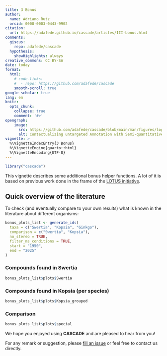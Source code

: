 ```yaml
---
title: 3 Bonus
author: 
  name: Adriano Rutz
  orcid: 0000-0003-0443-9902
citation:
  url: https://adafede.github.io/cascade/articles/III-bonus.html
comments:
  giscus: 
    repo: adafede/cascade
  hypothesis:
    showHighlights: always
creative_commons: CC BY-SA
date: today
format:
  html:
    # code-links:
    #  - repo: https://github.com/adafede/cascade
    smooth-scroll: true
google-scholar: true
lang: en
knitr:
  opts_chunk:
    collapse: true
    comment: '#>'
opengraph:
    image:
      src: https://github.com/adafede/cascade/blob/main/man/figures/logo.svg
      alt: Contextualizing untargeted Annotation with Semi-quantitative Charged Aerosol Detection for pertinent characterization of natural Extracts
vignette: >
  %\VignetteIndexEntry{3 Bonus}
  %\VignetteEngine{quarto::html}
  %\VignetteEncoding{UTF-8}
---
```


```r
library("cascade")
```

This vignette describes some additional bonus helper functions.
A lot of it is based on previous work done in the frame of the [LOTUS initiative](https://doi.org/10.7554/eLife.70780).

## Quick overview of the literature

To check (and eventually compare to your own results) what is known in the literature about different organisms:

```r
bonus_plots_list <- generate_ids(
  taxa = c("Swertia", "Kopsia", "Ginkgo"),
  comparison = c("Swertia", "Kopsia"),
  no_stereo = TRUE,
  filter_ms_conditions = TRUE,
  start = "1950",
  end = "2025"
)
```

### Compounds found in Swertia 

```r
bonus_plots_list$plots$Swertia
```

### Compounds found in Kopsia (per species)

```r
bonus_plots_list$plots$Kopsia_grouped
```

### Comparison

```r
bonus_plots_list$plots$special
```

We hope you enjoyed using **CASCADE** and are pleased to hear from you!

For any remark or suggestion, please  [fill an issue](https://github.com/adafede/cascade/issues) or feel free to contact us directly.
